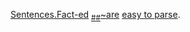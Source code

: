 [[Sentences]][[.Fact-ed]] <sub>[[Fact-539af6f3-1824-4c02-be32-d31a65afbbe7|#]]</sub><sub>[[Fact-9a37746d-81dc-4ba3-94e6-92dca6c816cd|#]]</sub>[[~are]] [[easy to parse]].